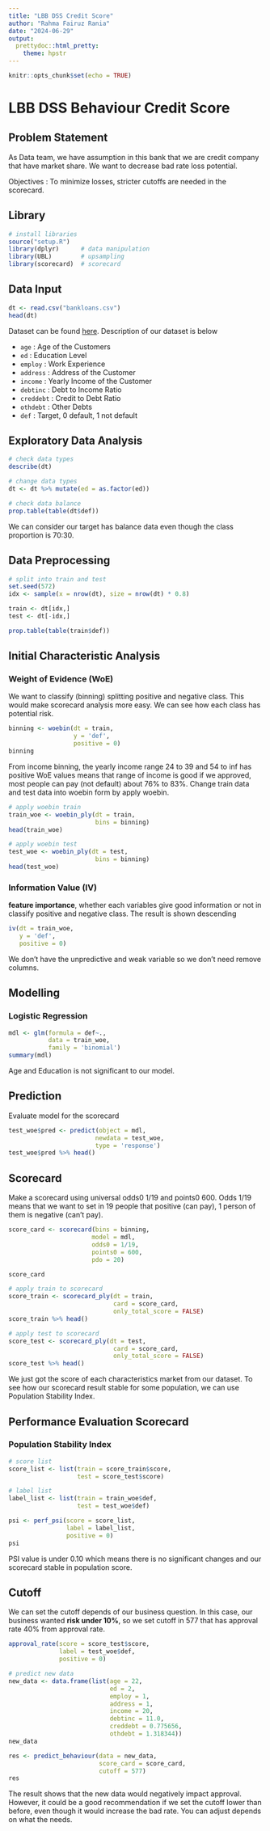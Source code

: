 ---
title: "LBB DSS Credit Score"
author: "Rahma Fairuz Rania"
date: "2024-06-29"
output: 
  prettydoc::html_pretty:
    theme: hpstr
---

```{r setup, include=FALSE}
knitr::opts_chunk$set(echo = TRUE)
```

# LBB DSS Behaviour Credit Score

## Problem Statement

As Data team, we have assumption in this bank that we are credit company that have market share. We want to decrease bad rate loss potential.

Objectives : To minimize losses, stricter cutoffs are needed in the scorecard.

## Library

```{r, message=FALSE, warning=FALSE}
# install libraries
source("setup.R")
library(dplyr)      # data manipulation
library(UBL)        # upsampling
library(scorecard)  # scorecard
```

## Data Input

```{r, message=FALSE, warning=FALSE}
dt <- read.csv("bankloans.csv")
head(dt)
```
Dataset can be found [here](https://www.kaggle.com/datasets/atulmittal199174/credit-risk-analysis-for-extending-bank-loans?resource=download). Description of our dataset is below

- `age` : Age of the Customers
- `ed` : Education Level
- `employ` : Work Experience
- `address` : Address of the Customer
- `income` : Yearly Income of the Customer
- `debtinc` : Debt to Income Ratio
- `creddebt` : Credit to Debt Ratio
- `othdebt` : Other Debts
- `def` : Target, 0 default, 1 not default

## Exploratory Data Analysis

```{r, message=FALSE, warning=FALSE}
# check data types
describe(dt)
```
```{r, message=FALSE, warning=FALSE}
# change data types
dt <- dt %>% mutate(ed = as.factor(ed))
```


```{r, message=FALSE, warning=FALSE}
# check data balance
prop.table(table(dt$def))
```

We can consider our target has balance data even though the class proportion is 70:30.

## Data Preprocessing

```{r, message=FALSE, warning=FALSE}
# split into train and test
set.seed(572)
idx <- sample(x = nrow(dt), size = nrow(dt) * 0.8)

train <- dt[idx,]
test <- dt[-idx,]
```

```{r, message=FALSE, warning=FALSE}
prop.table(table(train$def))
```
## Initial Characteristic Analysis

### Weight of Evidence (WoE)

We want to classify (binning) splitting positive and negative class. This would make scorecard analysis more easy. We can see how each class has potential risk.

```{r, message=FALSE, warning=FALSE}
binning <- woebin(dt = train,
                  y = 'def',
                  positive = 0)
binning
```

From income binning, the yearly income range 24 to 39 and 54 to inf has positive WoE values means that range of income is good if we approved, most people can pay (not default) about 76% to 83%. Change train data and test data into woebin form by apply woebin.

```{r, message=FALSE, warning=FALSE}
# apply woebin train
train_woe <- woebin_ply(dt = train,
                        bins = binning)
head(train_woe)
```
```{r, message=FALSE, warning=FALSE}
# apply woebin test
test_woe <- woebin_ply(dt = test,
                        bins = binning)
head(test_woe)
```

### Information Value (IV)

**feature importance**, whether each variables give good information or not in classify positive and negative class. The result is shown descending

```{r, message=FALSE, warning=FALSE}
iv(dt = train_woe,
   y = 'def',
   positive = 0)
```

We don't have the unpredictive and weak variable so we don't need remove columns.

## Modelling

### Logistic Regression

```{r, message=FALSE, warning=FALSE}
mdl <- glm(formula = def~.,
           data = train_woe,
           family = 'binomial')
summary(mdl)
```
Age and Education is not significant to our model. 

## Prediction

Evaluate model for the scorecard

```{r, message=FALSE, warning=FALSE}
test_woe$pred <- predict(object = mdl,
                        newdata = test_woe,
                        type = 'response')
test_woe$pred %>% head()
```

## Scorecard

Make a scorecard using universal odds0 1/19 and points0 600. Odds 1/19 means that we want to set in 19 people that positive (can pay), 1 person of them is negative (can't pay).

```{r, message=FALSE, warning=FALSE}
score_card <- scorecard(bins = binning,
                       model = mdl,
                       odds0 = 1/19,
                       points0 = 600,
                       pdo = 20)  

score_card
```

```{r, message=FALSE, warning=FALSE}
# apply train to scorecard
score_train <- scorecard_ply(dt = train, 
                             card = score_card,
                             only_total_score = FALSE) 
score_train %>% head()
```
```{r, message=FALSE, warning=FALSE}
# apply test to scorecard
score_test <- scorecard_ply(dt = test, 
                             card = score_card,
                             only_total_score = FALSE) 
score_test %>% head()
```
We just got the score of each characteristics market from our dataset. To see how our scorecard result stable for some population, we can use Population Stability Index.

## Performance Evaluation Scorecard

### Population Stability Index

```{r, message=FALSE, warning=FALSE}
# score list
score_list <- list(train = score_train$score,
                   test = score_test$score)

# label list
label_list <- list(train = train_woe$def,
                   test = test_woe$def)

psi <- perf_psi(score = score_list, 
                label = label_list, 
                positive = 0) 
psi
```
PSI value is under 0.10 which means there is no significant changes and our scorecard stable in population score.

## Cutoff

We can set the cutoff depends of our business question. In this case, our business wanted **risk under 10%**, so we set cutoff in 577 that has approval rate 40% from approval rate.

```{r, message=FALSE, warning=FALSE}
approval_rate(score = score_test$score, 
              label = test_woe$def,
              positive = 0)
```
```{r, message=FALSE, warning=FALSE}
# predict new data
new_data <- data.frame(list(age = 22,
                            ed = 2,
                            employ = 1,
                            address = 1,
                            income = 20,
                            debtinc = 11.0,
                            creddebt = 0.775656,
                            othdebt = 1.318344))
new_data
```
```{r, message=FALSE, warning=FALSE}
res <- predict_behaviour(data = new_data,
                         score_card = score_card,
                         cutoff = 577)
res
```
The result shows that the new data would negatively impact approval. However, it could be a good recommendation if we set the cutoff lower than before, even though it would increase the bad rate. You can adjust depends on what the needs.


